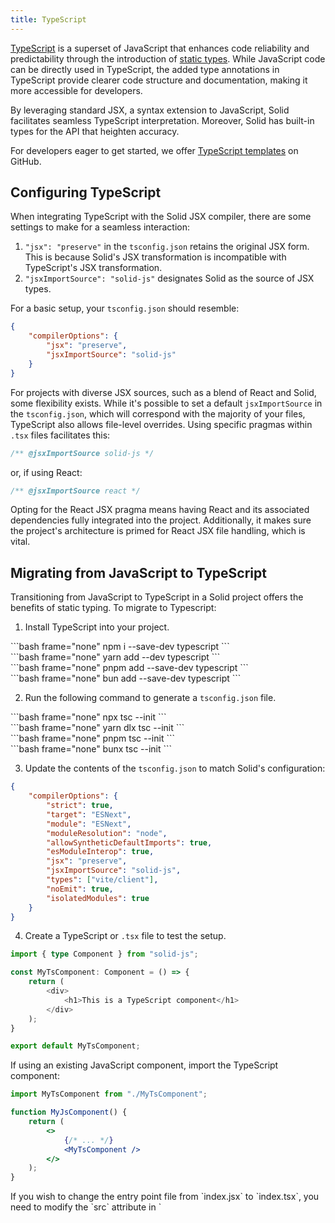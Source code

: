 ```yaml
---
title: TypeScript
---
```


[TypeScript](https://www.typescriptlang.org/) is a superset of JavaScript that enhances code reliability and predictability through the introduction of [static types](https://www.typescriptlang.org/docs/handbook/2/everyday-types.html).
While JavaScript code can be directly used in TypeScript, the added type annotations in TypeScript provide clearer code structure and documentation, making it more accessible for developers.

By leveraging standard JSX, a syntax extension to JavaScript, Solid facilitates seamless TypeScript interpretation.
Moreover, Solid has built-in types for the API that heighten accuracy.

For developers eager to get started, we offer [TypeScript templates](https://github.com/solidjs/templates/) on GitHub.

## Configuring TypeScript

When integrating TypeScript with the Solid JSX compiler, there are some settings to make for a seamless interaction:

1. `"jsx": "preserve"` in the `tsconfig.json` retains the original JSX form.
   This is because Solid's JSX transformation is incompatible with TypeScript's JSX transformation.
2. `"jsxImportSource": "solid-js"` designates Solid as the source of JSX types.

For a basic setup, your `tsconfig.json` should resemble:

```json
{
	"compilerOptions": {
		"jsx": "preserve",
		"jsxImportSource": "solid-js"
	}
}
```

For projects with diverse JSX sources, such as a blend of React and Solid, some flexibility exists.
While it's possible to set a default `jsxImportSource` in the `tsconfig.json`, which will correspond with the majority of your files, TypeScript also allows file-level overrides.
Using specific pragmas within `.tsx` files facilitates this:

```jsx
/** @jsxImportSource solid-js */
```

or, if using React:

```jsx
/** @jsxImportSource react */
```

Opting for the React JSX pragma means having React and its associated dependencies fully integrated into the project.
Additionally, it makes sure the project's architecture is primed for React JSX file handling, which is vital.

## Migrating from JavaScript to TypeScript

Transitioning from JavaScript to TypeScript in a Solid project offers the benefits of static typing. To migrate to Typescript:

1. Install TypeScript into your project.

<TabsCodeBlocks>
<div id="npm">
```bash frame="none"
npm i --save-dev typescript
```
</div>

<div id="yarn">```bash frame="none" yarn add --dev typescript ```</div>

<div id="pnpm">```bash frame="none" pnpm add --save-dev typescript ```</div>

<div id="bun">
```bash frame="none"
bun add --save-dev typescript
```
</div>
</TabsCodeBlocks>

2. Run the following command to generate a `tsconfig.json` file.

<TabsCodeBlocks>
<div id="npm">
```bash frame="none"
npx tsc --init
```
</div>

<div id="yarn">```bash frame="none" yarn dlx tsc --init ```</div>

<div id="pnpm">```bash frame="none" pnpm tsc --init ```</div>

<div id="bun">
```bash frame="none"
bunx tsc --init
```
</div>
</TabsCodeBlocks>

3. Update the contents of the `tsconfig.json` to match Solid's configuration:

```json
{
	"compilerOptions": {
		"strict": true,
		"target": "ESNext",
		"module": "ESNext",
		"moduleResolution": "node",
		"allowSyntheticDefaultImports": true,
		"esModuleInterop": true,
		"jsx": "preserve",
		"jsxImportSource": "solid-js",
		"types": ["vite/client"],
		"noEmit": true,
		"isolatedModules": true
	}
}
```

4. Create a TypeScript or `.tsx` file to test the setup.

```typescript
import { type Component } from "solid-js";

const MyTsComponent: Component = () => {
	return (
		<div>
			<h1>This is a TypeScript component</h1>
		</div>
	);
}

export default MyTsComponent;
```

If using an existing JavaScript component, import the TypeScript component:

```jsx
import MyTsComponent from "./MyTsComponent";

function MyJsComponent() {
	return (
		<>
			{/* ... */}
			<MyTsComponent />
		</>
	);
}
```

<Callout>
If you wish to change the entry point file from `index.jsx` to `index.tsx`, you need to modify the `src` attribute in `<script>` to look like the following:

```html
<!doctype html>
<html lang="en">
	<head>
		<!-- ... -->
	</head>
	<body>
		<noscript>You need to enable JavaScript to run this app.</noscript>
		<div id="root"></div>
		<script src="/src/index.tsx" type="module"></script>
	</body>
</html>
```

</Callout>

## API types

Solid is written in TypeScript, meaning everything is typed out of the box.

The Reference Tab in the sidebar provides the API Documentation that details the types of API calls.
In addition, there are several helpful definitions to make it easier for specifying explicit types.

### Signals

Using `createSignal<T>`, a signal's type can be defined as `T`.

```ts
const [count, setCount] = createSignal<number>();
```

Here, `createSignal` has the return type `Signal<number | undefined>`, which corresponds to the type passed into it, and `undefined` as it was uninitialized.
This resolves to a getter-setter [tuple](https://www.typescriptlang.org/docs/handbook/2/objects.html#tuple-types), both of which are generically typed:

```typescript
import type { Signal, Accessor, Setter } from "solid-js";
type Signal<T> = [get: Accessor<T>, set: Setter<T>];
```

In Solid, a signal's getter, like `count`, is essentially a function that returns a specific type.
In this case, the type is `Accessor<number | undefined>`, which translates to a function `() => number | undefined`.
Since the signal was not initialized, its initial state is `undefined`, therefore `undefined` is included in its type.

The corresponding setter, `setCount`, has a more complex type:

```ts
Setter<number | undefined>.
```

Essentially, this type means that the function can accept either a direct number or another function as its input.
If provided with a function, that function can take the signal's previous value as its parameter and return a new value.
Both the initial and resulting values can be a number or `undefined`. Importantly, calling `setCount` without any arguments will reset the signal's value to `undefined`.

When using the function form of the setter, the signal's current value will always be passed to the callback as the sole argument.
Additionally, the return type of the setter will align with the type of value passed into it, echoing the behavior expected from a typical assignment operation.

If a signal is intended to store functions, the setter won't directly accept new functions as values.
This is because it can not distinguish whether the function should be executed to yield the actual value or to store it as-is.
In these situations, using the callback form of the setter is recommended:

```ts
setSignal(() => value);
```

#### Default values

By providing default values when `createSignal` is called, the need for explicit type specification is avoided and the possibility of the `| undefined` type is eliminated.
This leverages type inference to determine the type automatically:

```typescript
const [count, setCount] = createSignal(0);
const [name, setName] = createSignal("");
```

In this example, TypeScript understands the types as `number` and `string`.
This means that `count` and `name` directly receive the types `Accessor<number>` and `Accessor<string>`, respectively, without the `| undefined` tag.

### Context

Just as signals use `createSignal<T>`, context uses `createContext<T>`, which is parameterized by the type `T` of the context's value:

```tsx
type Data = { count: number; name: string };
```

When invoking `useContext(dataContext)`, the type contained within the context is returned.
For example, if the context is `Context<Data | undefined>`, then with using `useContext` a result of type `Data | undefined` will return.
The `| undefined` signifies that the context may not be defined in the component's ancestor hierarchy.

`dataContext` will be understood as `Context<Data | undefined>` by Solid.
Calling `useContext(dataContext)` mirrors this type, returning `Data | undefined`.
The `| undefined` arises when the context's value will be used but cannot be determined.

Much like [default values](#default-values) in signals, `| undefined` can be avoided in the type by giving a default value that will be returned if no value is assigned by a context provider:

```typescript
const dataContext = createContext({ count: 0, name: "" });
```

By providing a default value, TypeScript determines that `dataContext` is `Context<{ count: number, name: string }>`.
This is equivalent to `Context<Data>` but without `| undefined`.

A common approach to this is forming a factory function to generate a context's value.
By using TypeScript's [`ReturnType`](https://www.typescriptlang.org/docs/handbook/2/everyday-types.html#return-type-annotations), you can use the return type of this function to type this context:

```tsx
export const makeCountNameContext = (initialCount = 0, initialName = "") => {
	const [count, setCount] = createSignal(initialCount);
	const [name, setName] = createSignal(initialName);
	return [
		{ count, name },
		{ setCount, setName },
	] as const;
};

type CountNameContextType = ReturnType<typeof makeCountNameContext>;
export const CountNameContext = createContext<CountNameContextType>();
```

`CountNameContextType` will correspond to the result of `makeCountNameContext`:

```tsx
[
	{ count: Accessor<number>, name: Accessor<string> },
	{ setCount: Setter<number>, setName: Setter<string> },
];
```

To retrieve the context, use `useCountNameContext`, which has a type signature of `() => CountNameContextType | undefined`.

In scenarios where `undefined` needs to be avoided as a possible type, assert that the context will always be present.
Additionally, throwing a readable error may be preferable to non-null asserting:

```tsx
export const useCountNameContext = () => {
	const countName = useContext(CountNameContext);
	if (!countName) {
		throw new Error(
			"useCountNameContext should be called inside its ContextProvider"
		);
	}
	return countName;
};
```

**Note:** While supplying a default value to `createContext` can make the context perpetually defined, this approach may not always be advisable.
Depending on the use case, it could lead to silent failures, which may be less preferable.

### Components

#### The basics

By default, components in Solid use the generic `Component<P>` type, where `P` represents the props' type that is an object.

```tsx
import type { Component } from "solid-js";

const MyComponent: Component<MyProps> = (props) => {
    ...
}
```

A `JSX.Element` denotes anything renderable by Solid, which could be a DOM node, array of JSX elements, or functions yielding `JSX.Element`.

Trying to pass unnecessary props or children will result in type errors:

```tsx
// in counter.tsx
const Counter: Component = () => {
	const [count, setCount] = createSignal(0);
	return (
		<button onClick={() => setCount((prev) => prev + 1)}>{count()}</button>
	);
};

// in app.tsx
<Counter />; // ✔️
<Counter initial={5} />; // ❌: No 'initial' prop defined
<Counter>hi</Counter>; // ❌: Children aren't expected
```

#### Components with props

For components that require the use of props, they can be typed using [generics](https://www.typescriptlang.org/docs/handbook/2/generics.html#handbook-content):

```tsx
const InitCounter: Component<{ initial: number }> = (props) => {
	const [count, setCount] = createSignal(props.initial);
	return (
		<button onClick={() => setCount((prev) => prev + 1)}>{count()}</button>
	);
};

<InitCounter initial={5} />;
```

#### Components with children

Often, components may need to accept child elements.
For this, Solid provides `ParentComponent`, which includes `children?` as an optional prop.
If defining a component with the `function` keyword, `ParentProps` can be used as a helper for the props:

```tsx
import { ParentComponent } from "solid-js";

const CustomCounter: ParentComponent = (props) => {
	const [count, setCount] = createSignal(0);
	return (
		<button onClick={() => setCount((prev) => prev + 1)}>
			{count()}
			{props.children}
		</button>
	);
};
```

In this example, `props` is inferred to be of the type `{children?: JSX.Element }`, streamlining the process of defining components that can accept children.

#### Special component types

Solid offers subtypes for components dealing uniquely with children:

- **VoidComponent:** When a component should not accept children.
- **FlowComponent:** Designed for components like [`<Show>`](/reference/components/show) or [`<For>`](/reference/components/for), typically requiring children and, occasionally, specific children types.

These types make sure that the children fit the required type, maintaining consistent component behaviour.

##### Components without the `Component` types

Using the `Component` types is a matter of preference over a strict requirement.
Any function that takes props and returns a JSX.Element qualifies as a valid component:

```tsx
// arrow function
const MyComponent = (props: MyProps): JSX.Element => { ... }

// function declaration
function MyComponent(props: MyProps): JSX.Element { ... }

// component which takes no props
function MyComponent(): JSX.Element { ... }
```

It is worth noting that the `Component` types **cannot be used to create generic components**.
Instead, the generics will have to be typed explicitly:

```tsx
// For arrow functions, the syntax <T> by itself is invalid in TSX because it could be confused with JSX.
const MyGenericComponent = <T extends unknown>(
	props: MyProps<T>
): JSX.Element => {
	/* ... */
};

// Using a function declaration for a generic component
function MyGenericComponent<T>(props: MyProps<T>): JSX.Element {
	/* ... */
}
```

<Callout>
	Each `Component` type has a corresponding `Props` type that defines the shape
	of its properties. These `Props` types also accept the same generic types as
	their associated `Component` types.
</Callout>

### Event handling

#### Basics

In Solid, the type for event handlers is specified as `JSX.EventHandler<TElement, TEvent>`.
Here, `TElement` refers to the type of the element the event is linked to.
`TEvent` will indicate the type of the event itself which can serve as an alternative to `(event: TEvent) => void` in the code.
This approach guarantees accurate typing for `currentTarget` and `target` within the event object while also eliminating the need for inline event handlers.

```typescript
import type { JSX } from "solid-js"

// Defining an event handler using the `EventHandler` type:
const onInput: JSX.EventHandler<HTMLInputElement, InputEvent> = (event) => {
	console.log("Input changed to", event.currentTarget.value)
}

// Then attach handler to an input element:
;<input onInput={onInput} />
```

#### Inline handlers

Defining an event handler inline within a JSX attribute automatically provides type inference and checking, eliminating the need for additional typing efforts:

```tsx
<input
	onInput={(event) => {
		console.log("Input changed to", event.currentTarget.value);
	}}
/>
```

#### `currentTarget` and `target`

In the context of event delegation, the difference between `currentTarget` and `target` is important:

- `currentTarget`: Represents the DOM element to which the event handler is attached.
- `target`: Any DOM element within the hierarchy of `currentTarget` that has initiated the event.

In the type signature `JSX.EventHandler<T, E>`, `currentTarget` will consistently have the type `T`.
However, the type of target could be more generic, potentially any DOM element.
For specific events like `Input` and `Focus` that are directly associated with input elements, the target will have the type `HTMLInputElement`.

### `ref` attribute

#### Basics

In an environment without TypeScript, using the `ref` attribute in Solid ensures that the corresponding DOM element is assigned to the variable after it is rendered:

```js
let divRef;
console.log(divRef); // Outputs: undefined
onMount(() => {
	console.log(divRef); // Outputs: <div> element
});
return <div ref={divRef} />;
```

In a TypeScript environment, particularly with strict `null` checks enabled, typing these variables can be a challenge.

A safe approach in TypeScript is to acknowledge that `divRef` may initially be `undefined` and to implement checks when accessing it:

```ts
let divRef: HTMLDivElement | undefined
// This would be flagged as an error during compilation
divRef.focus()
onMount(() => {
	if (!divRef) return
	divRef.focus()
})
return <div ref={divRef}>...</div>
```

Within the scope of the `onMount` function, which runs after rendering, you can use a non-`null` assertion (indicated by the exclamation mark `!`):

```typescript
onMount(() => {
	divRef!.focus();
});
```

Another approach is to bypass `null` during the assignment phase and then apply a definite assignment assertion within the `ref` attribute:

```typescript
let divRef: HTMLDivElement
// Compilation error as expected
divRef.focus()
onMount(() => {
	divRef.focus()
})
return <div ref={divRef!}>...</div>
```

In this case, using `divRef!` within the `ref` attribute signals to TypeScript that `divRef` will receive an assignment after this stage, which is more in line with how Solid works.

<Callout>
	While TypeScript does catch incorrect usage of refs that occur before their
	JSX block definition, it currently does not identify undefined variables
	within certain nested functions in Solid. Therefore, additional care is needed
	when using `ref`s in functions such as
	[`createMemo`](/reference/basic-reactivity/create-memo),
	[`createRenderEffect`](/reference/secondary-primitives/create-render-effect),
	and [`createComputed`](/reference/secondary-primitives/create-computed).
</Callout>

Finally, a riskier approach involves using the definite assignment assertion right at the point of variable initialization.
While this method bypasses TypeScript's assignment checks for that particular variable, it offers a quick but less secure workaround that could lead to runtime errors.

```typescript
let divRef!: HTMLDivElement;

// Permitted by TypeScript but will throw an error at runtime:
// divRef.focus();

onMount(() => {
	divRef.focus();
});
```

## Control flow-based narrowing

Control flow-based narrowing involves refining the type of a value by using control flow statements.

Consider the following:

```tsx
const user: User | undefined = maybeUser();
return <div>{user && user.name}</div>;
```

In Solid, however, accessors cannot be narrowed in a similar way:

```tsx
const [user, setUser] = createSignal<User>();
return <div>{user() && user().name}</div>;
//                    ^ Object may be 'undefined'.

// Using `<Show>`:

return (
	<div>
		<Show when={user()}>
			{user().name /* Object is possibly 'undefined' */}
		</Show>
	</div>
);
```

In this case, using optional chaining serves as an good alternative:

```tsx
return <div>{user()?.name}</div>;

// Using `<Show>`:

return (
	<div>
		<Show when={user()}>
			{(nonNullishUser) => <>{nonNullishUser().name}</>}
		</Show>
	</div>
);
```

This approach is similar to using the keyed option, but offers an accessor to prevent the recreation of children each time the `when` value changes.

```tsx
return (
	<div>
		<Show keyed when={user()}>
			{(nonNullishUser) => nonNullishUser.name}
		</Show>
	</div>
);
```

Note that optional chaining may not always be possible.
For instance, when a `UserPanel` component exclusively requires a `User` object:

```tsx
return <UserPanel user={user()} />;
//                        ^ Type 'undefined' is not assignable to type 'User'.
```

If possible, consider refactoring `UserPanel` to accept `undefined`.
This minimizes the changes required when `user` goes from `undefined` to `User`.

Otherwise, using Show's callback form works:

```tsx
return (
	<Show when={user()}>
		{(nonNullishUser) => <UserPanel user={nonNullishUser()} />}
	</Show>
);
```

Casting can also be a solution so long as the assumption is valid:

```tsx
return <div>{user() && (user() as User).name}</div>;
```

It's worth noting that runtime type errors may arise from doing this.
This may happen when passing a type-cast value to a component, which discards information that may be nullish followed by accessing it asynchronously, such as in an event handler or timeout, or in `onCleanup`.

`<Show>` only excludes `null`, `undefined`, and `false` from `when` when using the callback form.
If the types in a union need to be differentiated, a memo or computed signal can work as an alternative solution:

```tsx
type User = Admin | OtherUser;
const admin = createMemo(() => {
	const u = user();
	return u && u.type === "admin" ? u : undefined;
});
return <Show when={admin()}>{(a) => <AdminPanel user={a()} />}</Show>;
```

The following alternative also works when using `Show`:

```tsx
<Show
	when={(() => {
		const u = user();
		return u && u.type === "admin" ? u : undefined;
	})()}
>
	{(admin) => <AdminPanel user={admin()} />}
</Show>
```

## Advanced JSX attributes and directives

### Custom event handlers

To handle custom events in Solid, you can use the attribute `on:___`.
Typing these events requires an extension of Solid's JSX namespace.

```tsx
class NameEvent extends CustomEvent {
	type: "Name";
	detail: { name: string };

	constructor(name: string) {
		super("Name", { detail: { name } });
	}
}

declare module "solid-js" {
	namespace JSX {
		interface CustomEvents {
			Name: NameEvent; // Matches `on:Name`
		}
	}
}

// Usage
<div on:Name={(event) => console.log("name is", event.detail.name)} />;
```

<Callout>New in v1.9.0</Callout>

It is now possible to use the intersection `EventListenerObject & AddEventListenerOptions` to provide listener options as follows:

```tsx
import type { JSX } from "solid-js"

const handler: JSX.EventHandlerWithOptions<HTMLDivElement, Event> =  {
	once: true,
	handleEvent: (event) => {
		console.log("will fire only once");
	},
}

// Usage
<div on:click={handler} />;
```

<Callout>
**Note**:
By default, using native events like `mousemove` with the `on` prefix — for example, `<div on:mousemove={e => {}} />` —  will trigger a TypeScript error.
This occurs because these native events are not part of Solid's custom event type definitions.
To solve this, the `CustomEvents` interface can be extended to include events from the `HTMLElementEventMap`:

To include all native events:

```ts
declare module "solid-js" {
	namespace JSX {
		interface CustomEvents extends HTMLElementEventMap {}
	}
}
```

To include specific native events, you can choose certain events (e.g. `mousemove` and `pointermove`):

```ts
declare module "solid-js" {
	namespace JSX {
		interface CustomEvents
			extends Pick<HTMLElementEventMap, "mousemove" | "pointermove"> {}
	}
}
```

</Callout>

#### Forcing properties and custom attributes

In Solid, the `prop:___` directive allows explicit property setting, which is useful for retaining the original data types like objects or arrays.
`attr:___` directive allows custom attributes, on the other hand, and it is effective for handling string-based HTML attributes.

```ts
declare module "solid-js" {
  namespace JSX {
    interface ExplicitProperties {
      count: number;
      name: string;
    }
    interface ExplicitAttributes {
      count: number;
      name: string;
    }
    interface ExplicitBoolAttributes {
      disabled: boolean;
    }
  }
}

// Usage
<Input prop:name={name()} prop:count={count()}/>
<my-web-component attr:name={name()} attr:count={count()} bool:disabled={true}/>
```

#### Custom directives

In Solid, custom directives can be applied using the `use:___` attribute, which usually accepts a target element and a JSX attribute value.
The traditional `Directives` interface types these values directly (i.e. the type of `value` in `<div use:foo={value} />`).
However, the newer `DirectiveFunctions` interface takes a function type and derives the valid types for elements and values from it.

There are additional considerations:

- The directive function always receives a single accessor.
  For multiple arguments, the syntax `<div use:foo={[a, b]} />` is an option, and an accessor to a tuple should be accepted.
- The same principle holds for boolean directives, as seen in `<div use:foo />`, and for directives with static values, like `<div use:foo={false} />`.
- `DirectiveFunctions` can accept functions that do not strictly meet the type requirements; such cases will be ignored.

```tsx
function model(
	element: Element, // directives can be used on any HTML and SVG element
	value: Accessor<Signal<string>> // second param will always be an accessor in case value being reactive
) {
	const [field, setField] = value();
	createRenderEffect(() => (element.value = field()));
	element.addEventListener("input", (e) => {
		const value = (e.target as HTMLInputElement).value;
		setField(value);
	});
}

declare module "solid-js" {
	namespace JSX {
		interface Directives {
			model: Signal<string>; // Corresponds to `use:model`
		}
	}
}

// Usage
let [name, setName] = createSignal("");
<input type="text" use:model={[name, setName]} />;
```

In using `DirectiveFunctions`, there's the ability to check both arguments (if present) by detailing the entire function type:

```tsx
function model(element: HTMLInputElement, value: Accessor<Signal<string>>) {
	const [field, setField] = value();
	createRenderEffect(() => (element.value = field()));
	element.addEventListener("input", (e) => setField(e.target.value));
}

function log(element: Element) {
	console.log(element);
}

let num = 0;
function count() {
	num++;
}

function foo(comp: Element, args: Accessor<string[]>) {
	// function body
}

declare module "solid-js" {
	namespace JSX {
		interface DirectiveFunctions {
			model: typeof model;
			log: typeof log;
			count: typeof count;
			foo: typeof foo;
		}
	}
}
```

While the `Directives` interface can limit the value type passed via JSX attribute to the directive, the `DirectiveFunctions` interface ensures that both element and value align with the expected types, as shown below:

```tsx
{/* This is correct */}
<input use:model={createSignal('')} />

{/* These will result in a type error */}
<input use:model />
<input use:model={7} />
<div use:model={createSignal('')} />
```

##### Addressing import issues with directives

If directives are imported from a separate file or module, TypeScript might mistakenly remove the import thinking it is a type.

To prevent this:

- Configure `onlyRemoveTypeImports: true` in `babel-preset-typescript`.
- When using `vite-plugin-solid`, set `solidPlugin({ typescript: { onlyRemoveTypeImports: true } })` in `vite.config.ts`.

Careful management of export type and import type is required.
Including a statement in the importing module ensures TypeScript keeps the directive's import.
[Tree-shaking](https://developer.mozilla.org/en-US/docs/Glossary/Tree_shaking) tools usually omit this code from the final bundle.

```tsx
import { directive } from "./directives.js"

directive // prevents TypeScript's tree-shaking

<div use:directive />
```
